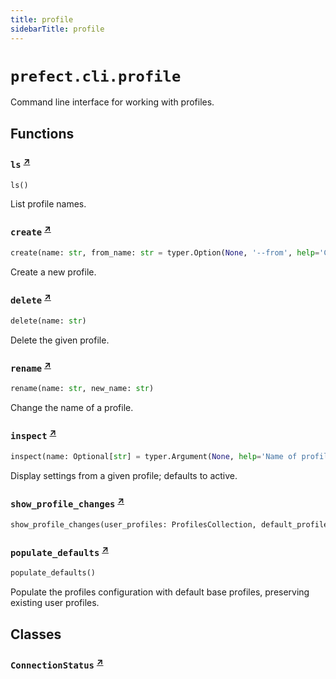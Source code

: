 ```yaml
---
title: profile
sidebarTitle: profile
---
```


# `prefect.cli.profile`



Command line interface for working with profiles.


## Functions

### `ls` <sup><a href="https://github.com/PrefectHQ/prefect/blob/main/src/prefect/cli/profile.py#L39" target="_blank">↗</a></sup>

```python
ls()
```


List profile names.


### `create` <sup><a href="https://github.com/PrefectHQ/prefect/blob/main/src/prefect/cli/profile.py#L61" target="_blank">↗</a></sup>

```python
create(name: str, from_name: str = typer.Option(None, '--from', help='Copy an existing profile.'))
```


Create a new profile.


### `delete` <sup><a href="https://github.com/PrefectHQ/prefect/blob/main/src/prefect/cli/profile.py#L183" target="_blank">↗</a></sup>

```python
delete(name: str)
```


Delete the given profile.


### `rename` <sup><a href="https://github.com/PrefectHQ/prefect/blob/main/src/prefect/cli/profile.py#L209" target="_blank">↗</a></sup>

```python
rename(name: str, new_name: str)
```


Change the name of a profile.


### `inspect` <sup><a href="https://github.com/PrefectHQ/prefect/blob/main/src/prefect/cli/profile.py#L239" target="_blank">↗</a></sup>

```python
inspect(name: Optional[str] = typer.Argument(None, help='Name of profile to inspect; defaults to active profile.'))
```


Display settings from a given profile; defaults to active.


### `show_profile_changes` <sup><a href="https://github.com/PrefectHQ/prefect/blob/main/src/prefect/cli/profile.py#L265" target="_blank">↗</a></sup>

```python
show_profile_changes(user_profiles: ProfilesCollection, default_profiles: ProfilesCollection) -> bool
```

### `populate_defaults` <sup><a href="https://github.com/PrefectHQ/prefect/blob/main/src/prefect/cli/profile.py#L293" target="_blank">↗</a></sup>

```python
populate_defaults()
```


Populate the profiles configuration with default base profiles, preserving existing user profiles.


## Classes

### `ConnectionStatus` <sup><a href="https://github.com/PrefectHQ/prefect/blob/main/src/prefect/cli/profile.py#L339" target="_blank">↗</a></sup>
